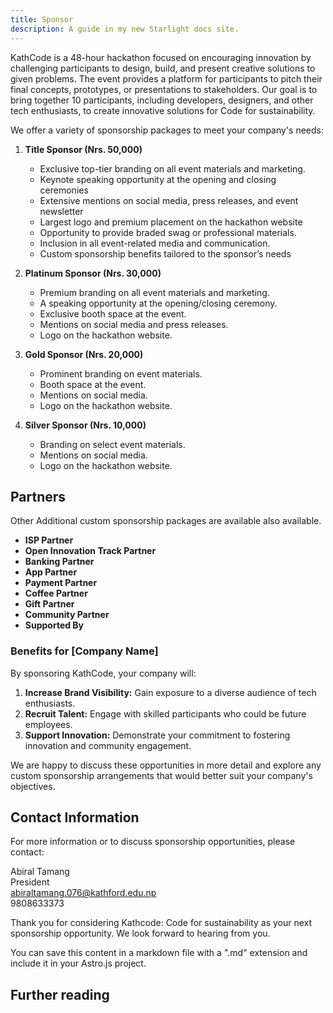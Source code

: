 ```yaml
---
title: Sponsor
description: A guide in my new Starlight docs site.
---
```


KathCode is a 48-hour hackathon focused on encouraging innovation by challenging participants to design, build, and present creative solutions to given problems. The event provides a platform for participants to pitch their final concepts, prototypes, or presentations to stakeholders. Our goal is to bring together 10 participants, including developers, designers, and other tech enthusiasts, to create innovative solutions for Code for sustainability.

We offer a variety of sponsorship packages to meet your company's needs:

1. **Title Sponsor (Nrs. 50,000)**

   - Exclusive top-tier branding on all event materials and marketing.
   - Keynote speaking opportunity at the opening and closing ceremonies
   - Extensive mentions on social media, press releases, and event newsletter
   - Largest logo and premium placement on the hackathon website
   - Opportunity to provide braded swag or professional materials.
   - Inclusion in all event-related media and communication.
   - Custom sponsorship benefits tailored to the sponsor’s
     needs

1. **Platinum Sponsor (Nrs. 30,000)**

   - Premium branding on all event materials and marketing.
   - A speaking opportunity at the opening/closing ceremony.
   - Exclusive booth space at the event.
   - Mentions on social media and press releases.
   - Logo on the hackathon website.

1. **Gold Sponsor (Nrs. 20,000)**

   - Prominent branding on event materials.
   - Booth space at the event.
   - Mentions on social media.
   - Logo on the hackathon website.

1. **Silver Sponsor (Nrs. 10,000)**

   - Branding on select event materials.
   - Mentions on social media.
   - Logo on the hackathon website.

## Partners

Other Additional custom sponsorship packages are available also available.

- **ISP Partner**
- **Open Innovation Track Partner**
- **Banking Partner**
- **App Partner**
- **Payment Partner**
- **Coffee Partner**
- **Gift Partner**
- **Community Partner**
- **Supported By**

### Benefits for [Company Name]

By sponsoring KathCode, your company will:

1. **Increase Brand Visibility:** Gain exposure to a diverse audience of tech enthusiasts.
2. **Recruit Talent:** Engage with skilled participants who could be future employees.
3. **Support Innovation:** Demonstrate your commitment to fostering innovation and community engagement.

We are happy to discuss these opportunities in more detail and explore any custom sponsorship arrangements that would better suit your company's objectives.

## Contact Information

For more information or to discuss sponsorship opportunities, please contact:

Abiral Tamang  
President  
abiraltamang.076@kathford.edu.np  
9808633373

Thank you for considering Kathcode: Code for sustainability as your next sponsorship opportunity. We look forward to hearing from you.

You can save this content in a markdown file with a ".md" extension and include it in your Astro.js project.

## Further reading
